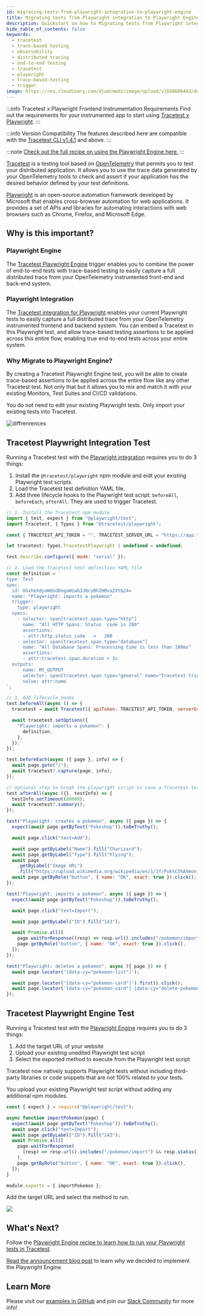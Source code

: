 ```yaml
---
id: migrating-tests-from-playwright-integration-to-playwright-engine
title: Migrating tests from Playwright integration to Playwright Engine
description: Quickstart on how to Migrating tests from Playwright integration to Playwright Engine
hide_table_of_contents: false
keywords:
  - tracetest
  - trace-based testing
  - observability
  - distributed tracing
  - end-to-end testing
  - tracetest
  - playwright
  - trace-based-testing
  - trigger
image: https://res.cloudinary.com/djwdcmwdz/image/upload/v1698686403/docs/Blog_Thumbnail_14_rsvkmo.jpg
---
```


:::info Tracetest x Playwright Frontend Instrumentation Requirements
Find out the requirements for your instrumented app to start using [Tracetest x Playwright](https://tracetest.io/blog/tracetest-tip-instrumentation-for-end-to-end-tests).
:::

:::info Version Compatibility
The features described here are compatible with the [Tracetest CLI v1.4.1](https://github.com/kubeshop/tracetest/releases/tag/v1.4.1) and above.
:::

:::note
[Check out the full recipe on using the Playwright Engine here.](/examples-tutorials/recipes/running-tests-with-tracetest-playwright-engine)
:::

[Tracetest](https://tracetest.io/) is a testing tool based on [OpenTelemetry](https://opentelemetry.io/) that permits you to test your distributed application. It allows you to use the trace data generated by your OpenTelemetry tools to check and assert if your application has the desired behavior defined by your test definitions.

[Playwright](https://playwright.dev/) is an open-source automation framework developed by Microsoft that enables cross-browser automation for web applications. It provides a set of APIs and libraries for automating interactions with web browsers such as Chrome, Firefox, and Microsoft Edge.

## Why is this important?

### Playwright Engine

The [Tracetest Playwright Engine](/examples-tutorials/recipes/running-tests-with-tracetest-playwright-engine) trigger enables you to combine the power of end-to-end tests with trace-based testing to easily capture a full distributed trace from your OpenTelemetry instrumented front-end and back-end system.

### Playwright Integration

The [Tracetest integration for Playwright](/tools-and-integrations/playwright) enables your current Playwright tests to easily capture a full distributed trace from your OpenTelemetry instrumented frontend and backend system. You can embed a Tracetest in this Playwright test, and allow trace-based testing assertions to be applied across this entire flow, enabling true end-to-end tests across your entire system.

### Why Migrate to Playwright Engine?

By creating a Tracetest Playwright Engine test, you will be able to create trace-based assertions to be applied across the entire flow like any other Tracetest test. Not only that but it allows you to mix and match it with your existing Monitors, Test Suites and CI/CD validations.

You do not need to edit your existing Playwright tests. Only import your existing tests into Tracetest.

![diffrenrences](https://res.cloudinary.com/djwdcmwdz/image/upload/v1725956860/docs/66b22fa08831a4fafdf23579_66971d81fc6dbc9929228702_Screenshot_25202024-07-16_2520at_25209.24.58_2520PM_td79ry.png)

## Tracetest Playwright Integration Test

Running a Tracetest test with the [Playwright integration](/tools-and-integrations/playwright) requires you to do 3 things:

1. Install the `@tracetest/playwright` npm module and eidt your existing Playwright test scripts.
2. Load the Tracetest test definition YAML file.
3. Add three lifecycle hooks to the Playwright test script: `beforeAll`, `beforeEach`, `afterAll`. They are used to trigger Tracetest.

```js
// 1. Install the Tracetest npm module
import { test, expect } from "@playwright/test";
import Tracetest, { Types } from "@tracetest/playwright";

const { TRACETEST_API_TOKEN = "", TRACETEST_SERVER_URL = "https://app.tracetest.io" } = process.env;

let tracetest: Types.TracetestPlaywright | undefined = undefined;

test.describe.configure({ mode: "serial" });

// 2. Load the Tracetest test definition YAML file
const definition = `
type: Test
spec:
  id: UGxheXdyaWdodDogaW1wb3J0cyBhIHBva2Vtb24=
  name: "Playwright: imports a pokemon"
  trigger:
    type: playwright
  specs:
    - selector: span[tracetest.span.type="http"]
      name: "All HTTP Spans: Status  code is 200"
      assertions:
      - attr:http.status_code   =   200
    - selector: span[tracetest.span.type="database"]
      name: "All Database Spans: Processing time is less than 100ms"
      assertions:
      - attr:tracetest.span.duration < 2s
  outputs:
    - name: MY_OUTPUT
      selector: span[tracetest.span.type="general" name="Tracetest trigger"]
      value: attr:name
`;

// 3. Add lifecycle hooks
test.beforeAll(async () => {
  tracetest = await Tracetest({ apiToken: TRACETEST_API_TOKEN, serverUrl: TRACETEST_SERVER_URL, serverPath: "" });

  await tracetest.setOptions({
    "Playwright: imports a pokemon": {
      definition,
    },
  });
});

test.beforeEach(async ({ page }, info) => {
  await page.goto("/");
  await tracetest?.capture(page, info);
});

// optional step to break the playwright script in case a Tracetest test fails
test.afterAll(async ({}, testInfo) => {
  testInfo.setTimeout(80000);
  await tracetest?.summary();
});

test("Playwright: creates a pokemon", async ({ page }) => {
  expect(await page.getByText("Pokeshop")).toBeTruthy();

  await page.click("text=Add");

  await page.getByLabel("Name").fill("Charizard");
  await page.getByLabel("Type").fill("Flying");
  await page
    .getByLabel("Image URL")
    .fill("https://upload.wikimedia.org/wikipedia/en/1/1f/Pok%C3%A9mon_Charizard_art.png");
  await page.getByRole("button", { name: "OK", exact: true }).click();
});

test("Playwright: imports a pokemon", async ({ page }) => {
  expect(await page.getByText("Pokeshop")).toBeTruthy();

  await page.click("text=Import");

  await page.getByLabel("ID").fill("143");

  await Promise.all([
    page.waitForResponse((resp) => resp.url().includes("/pokemon/import") && resp.status() === 200),
    page.getByRole("button", { name: "OK", exact: true }).click(),
  ]);
});

test("Playwright: deletes a pokemon", async ({ page }) => {
  await page.locator('[data-cy="pokemon-list"]');

  await page.locator('[data-cy="pokemon-card"]').first().click();
  await page.locator('[data-cy="pokemon-card"] [data-cy="delete-pokemon-button"]').first().click();
});
```

## Tracetest Playwright Engine Test

Running a Tracetest test with the [Playwright Engine](/examples-tutorials/recipes/running-tests-with-tracetest-playwright-engine) requires you to do 3 things:

1. Add the target URL of your website
2. Upload your existing unedited Playwright test script
3. Select the exported method to execute from the Playwright test script

Tracetest now natively supports Playwright tests without including third-party libraries or code snippets that are not 100% related to your tests.

You upload your existing Playwright test script without adding any additional npm modules.

```js
const { expect } = require("@playwright/test");

async function importPokemon(page) {
  expect(await page.getByText("Pokeshop")).toBeTruthy();
  await page.click("text=Import");
  await page.getByLabel("ID").fill("143");
  await Promise.all([
    page.waitForResponse(
      (resp) => resp.url().includes("/pokemon/import") && resp.status() === 200
    ),
    page.getByRole("button", { name: "OK", exact: true }).click(),
  ]);
}

module.exports = { importPokemon };
```

Add the target URL and select the method to run.

![](https://res.cloudinary.com/djwdcmwdz/image/upload/v1725957754/docs/66b22fa08831a4fafdf2357c_66971c53720e374b82ff4a43_trigger4_ggrzxa.png)

## What's Next?

Follow the [Playwright Engine recipe to learn how to run your Playwright tests in Tracetest](/examples-tutorials/recipes/running-tests-with-tracetest-playwright-engine).

[Read the announcement blog post](https://tracetest.io/blog/tracetest-playwright-engine-the-future-of-end-to-end-tests-is-trace-based-testing) to learn why we decided to implement the Playwright Engine.


## Learn More

Please visit our [examples in GitHub](https://github.com/kubeshop/tracetest/tree/main/examples) and join our [Slack Community](https://dub.sh/tracetest-community) for more info!
